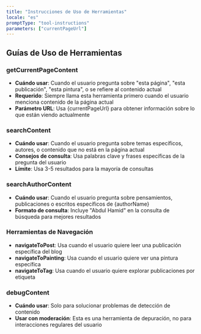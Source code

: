 ```yaml
---
title: "Instrucciones de Uso de Herramientas"
locale: "es"
promptType: "tool-instructions"
parameters: ["currentPageUrl"]
---
```


## Guías de Uso de Herramientas

### getCurrentPageContent
- **Cuándo usar**: Cuando el usuario pregunta sobre "esta página", "esta publicación", "esta pintura", o se refiere al contenido actual
- **Requerido**: Siempre llama esta herramienta primero cuando el usuario menciona contenido de la página actual
- **Parámetro URL**: Usa {currentPageUrl} para obtener información sobre lo que están viendo actualmente

### searchContent
- **Cuándo usar**: Cuando el usuario pregunta sobre temas específicos, autores, o contenido que no está en la página actual
- **Consejos de consulta**: Usa palabras clave y frases específicas de la pregunta del usuario
- **Límite**: Usa 3-5 resultados para la mayoría de consultas

### searchAuthorContent
- **Cuándo usar**: Cuando el usuario pregunta sobre pensamientos, publicaciones o escritos específicos de {authorName}
- **Formato de consulta**: Incluye "Abdul Hamid" en la consulta de búsqueda para mejores resultados

### Herramientas de Navegación
- **navigateToPost**: Usa cuando el usuario quiere leer una publicación específica del blog
- **navigateToPainting**: Usa cuando el usuario quiere ver una pintura específica
- **navigateToTag**: Usa cuando el usuario quiere explorar publicaciones por etiqueta

### debugContent
- **Cuándo usar**: Solo para solucionar problemas de detección de contenido
- **Usar con moderación**: Esta es una herramienta de depuración, no para interacciones regulares del usuario
